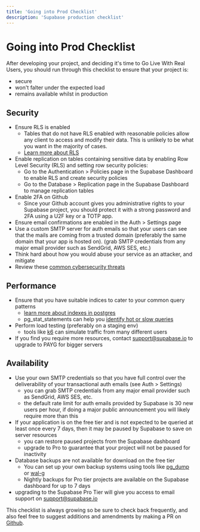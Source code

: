 ```yaml
---
title: 'Going into Prod Checklist'
description: 'Supabase production checklist'
---
```


# Going into Prod Checklist


After developing your project, and deciding it's time to Go Live With Real Users, you should run through this checklist to ensure that your project is:

- secure
- won't falter under the expected load
- remains available whilst in production

## Security
- Ensure RLS is enabled
  - Tables that do not have RLS enabled with reasonable policies allow any client to access and modify their data. This is unlikely to be what you want in the majority of cases.
  - [Learn more about RLS](https://supabase.com/docs/guides/auth/row-level-security)
- Enable replication on tables containing sensitive data by enabling Row Level Security (RLS) and setting row security policies:
  - Go to the Authentication > Policies page in the Supabase Dashboard to enable RLS and create security policies
  - Go to the Database > Replication page in the Supabase Dashboard to manage replication tables
- Enable 2FA on Github
  - Since your Github account gives you administrative rights to your Supabase project, you should protect it with a strong password and 2FA using a U2F key or a TOTP app.
- Ensure email confirmations are enabled in the Auth > Settings page
- Use a custom SMTP server for auth emails so that your users can see that the mails are coming from a trusted domain (preferably the same domain that your app is hosted on). (grab SMTP credentials from any major email provider such as SendGrid, AWS SES, etc.)
- Think hard about how you would abuse your service as an attacker, and mitigate
- Review these [common cybersecurity threats](https://auth0.com/docs/security/prevent-threats)

## Performance
- Ensure that you have suitable indices to cater to your common query patterns
  - [learn more about indexes in postgres](https://www.enterprisedb.com/postgres-tutorials/overview-postgresql-indexes)
  - pg_stat_statements can help you [identify hot or slow queries](https://www.virtual-dba.com/blog/postgresql-performance-identifying-hot-and-slow-queries/)
- Perform load testing (preferably on a staging env)
  - tools like [k6](https://k6.io/) can simulate traffic from many different users
- If you find you require more resources, contact [support@supabase.io](mailto:support@supabase.io) to upgrade to PAYG for bigger servers

## Availability
- Use your own SMTP credentials so that you have full control over the deliverability of your transactional auth emails (see Auth > Settings)
  - you can grab SMTP credentials from any major email provider such as SendGrid, AWS SES, etc.
  - the default rate limit for auth emails provided by Supabase is 30 new users per hour, if doing a major public announcement you will likely require more than this
- If your application is on the free tier and is not expected to be queried at least once every 7 days, then it may be paused by Supabase to save on server resources
  - you can restore paused projects from the Supabase dashboard
  - upgrade to Pro to guarantee that your project will not be paused for inactivity
- Database backups are not available for download on the free tier
  - You can set up your own backup systems using tools like [pg_dump](https://www.postgresqltutorial.com/postgresql-backup-database/) or [wal-g](https://github.com/wal-g/wal-g)
  - Nightly backups for Pro tier projects are available on the Supabase dashboard for up to 7 days
- upgrading to the Supabase Pro Tier will give you access to email support on [support@supabase.io](mailto:support@supabase.io)

This checklist is always growing so be sure to check back frequently, and also feel free to suggest additions and amendments by making a PR on [Github](https://github.com/supabase/supabase).

